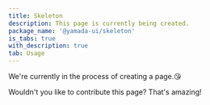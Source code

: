 ```yaml
---
title: Skeleton
description: This page is currently being created.
package_name: '@yamada-ui/skeleton'
is_tabs: true
with_description: true
tab: Usage
---
```


We're currently in the process of creating a page.😘

Wouldn't you like to contribute this page? That's amazing!
